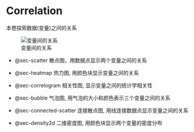 # Correlation

本卷探索数据(变量)之间的关系

![变量间的关系](./image/correlation.png)

-  @sec-scatter 散点图，用数据点显示两个变量之间的关系

-  @sec-heatmap 热力图, 用颜色块显示变量之间的关系

-  @sec-correlogram 相关性图, 显示变量之间的统计学相关性

-  @sec-bubble 气泡图, 用气泡的大小和颜色表示三个变量之间的关系

-  @sec-connected-scatter 连接散点图, 用线连接数据点显示变量之间的关系

-  @sec-density2d 二维密度图, 用颜色块显示两个变量的密度分布
